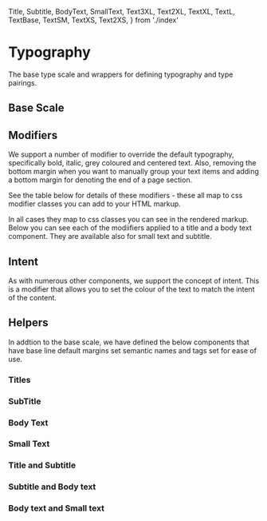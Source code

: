   Title,
  Subtitle,
  BodyText,
  SmallText,
  Text3XL,
  Text2XL,
  TextXL,
  TextL,
  TextBase,
  TextSM,
  TextXS,
  Text2XS,
} from './index'

<Meta of={TypographyStories} />

# Typography

The base type scale and wrappers for defining typography and type pairings.

## Base Scale

<Canvas of={TypographyStories.BaseScale} />

<RenderHtmlMarkup of={TypographyStories.BaseScale} />

## Modifiers

We support a number of modifier to override the default typography, specifically bold, italic, grey coloured and centered text. Also, removing the bottom margin when you want to manually group your text items and adding a bottom margin for denoting the end of a page section.

See the table below for details of these modifiers - these all map to css modifier classes you can add to your HTML markup.

<Controls />

In all cases they map to css classes you can see in the rendered markup. Below you can see each of the modiifiers applied to a title and a body text component. They are available also for small text and subtitle.

<Canvas of={TypographyStories.TypographyModifiers} />

<RenderHtmlMarkup of={TypographyStories.TypographyModifiers} />

## Intent

As with numerous other components, we support the concept of intent. This is a modifier that allows you to set the colour of the text to match the intent of the content.

<Canvas of={TypographyStories.Intent} />

<RenderHtmlMarkup of={TypographyStories.Intent} />

## Helpers

In addtion to the base scale, we have defined the below components that have base line default margins set semantic names and tags set for ease of use.

### Titles

<Canvas of={TypographyStories.TitleUsage} />

<RenderHtmlMarkup of={TypographyStories.TitleUsage} />

### SubTitle

<Canvas of={TypographyStories.SubtitleUsage} />

<RenderHtmlMarkup of={TypographyStories.SubtitleUsage} />

### Body Text

<Canvas of={TypographyStories.BodyTextUsage} />

<RenderHtmlMarkup of={TypographyStories.BodyTextUsage} />

### Small Text

<Canvas of={TypographyStories.SmallTextUsage} />

<RenderHtmlMarkup of={TypographyStories.SmallTextUsage} />

### Title and Subtitle

<Canvas of={TypographyStories.TitleAndSubtitle} />

<RenderHtmlMarkup of={TypographyStories.TitleAndSubtitle} />

### Subtitle and Body text

<Canvas of={TypographyStories.SubtitleAndBodyText} />

<RenderHtmlMarkup of={TypographyStories.SubtitleAndBodyText} />

### Body text and Small text

<Canvas of={TypographyStories.BodyTextAndSmallText} />

<RenderHtmlMarkup of={TypographyStories.BodyTextAndSmallText} />
